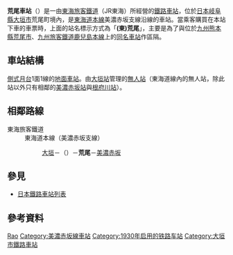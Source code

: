 {{NoteTA|1 = zh:荒尾車站; zh-cn:荒尾站; zh-tw:荒尾車站; zh-hk:荒尾站; }}
{{日本車站資訊
|公司色 = #f77321
|文字色 = 
|站名 = 荒尾車站
|圖片 = JRC tokaido main line Arao station.jpg
|pxl = 
|圖片說明 = 荒尾車站的月台與候車室
|日文原名 = 荒尾
|平假名 = あらお
|羅馬拼音 =Arao
|副站名 = 
|電報略號 =ラオ
|所在地 = {{JPN}}[[岐阜縣|岐阜縣]][[大垣市|大垣市]]荒尾町1468
|車站構造 = [[地面車站|地面車站]]
|月台配置 = 1面1線
|啟用年月日 = 1930年（[[昭和|昭和]]5年）12月1日
|廢站年月日 = 
|上下車人次 = 
|統計年度 = 
|轉車 = 
|備註 = 無人車站
|adjacent = {{Adjacent stations|system=東海旅客鐵道|line=CA美濃赤坂線|left=大垣|right=美濃赤坂|note-left=0.3km|note-mid=距離[[東京站|東京]]413.4km<br />距離[[大垣站|大垣]]3.4km|note-right=1.6km}}
}}
'''荒尾車站'''（{{jpn|j=荒尾駅|hg=あらおえき|rm=Arao eki|f=y}}）是一由[[東海旅客鐵道|東海旅客鐵道]]（JR東海）所經營的[[鐵路車站|鐵路車站]]，位於[[日本|日本]][[岐阜縣|岐阜縣]][[大垣市|大垣市]]荒尾町境內，是[[東海道本線|東海道本線]]美濃赤坂支線沿線的車站。當乘客購買在本站下車的車票時，上面的站名標示方式為「'''(東)荒尾'''」，主要是為了與位於[[九州_(日本)|九州]][[熊本縣|熊本縣]][[荒尾市|荒尾市]]、[[九州旅客鐵道|九州旅客鐵道]][[鹿兒島本線|鹿兒島本線]]上的[[荒尾車站_(熊本縣)|同名車站]]作區隔。

== 車站結構 ==
[[側式月台|側式月台]]1面1線的[[地面車站|地面車站]]。由[[大垣站|大垣站]]管理的[[無人站|無人站]]（東海道線內的無人站，除此站以外只有相鄰的[[美濃赤坂站|美濃赤坂站]]與[[根府川站|根府川站]]）。
==相鄰路線==
; 東海旅客鐵道
: 東海道本線（美濃赤坂支線）<!-- 区間快速は2009年春改正で乗り入れ廃止 --->
:: [[大垣站|大垣]]－（{{link-ja|南荒尾信號場|南荒尾信号場}}）－'''荒尾'''－[[美濃赤坂站|美濃赤坂]]

== 參見 ==
* [[日本鐵路車站列表|日本鐵路車站列表]]

== 參考資料 ==
{{Reflist}}

{{東海道本線 (JR東海)|mode=2}}

{{DEFAULTSORT:Arao}}
[[Category:日本鐵路車站_A|Rao]]
[[Category:美濃赤坂線車站|Category:美濃赤坂線車站]]
[[Category:1930年启用的铁路车站|Category:1930年启用的铁路车站]]
[[Category:大垣市鐵路車站|Category:大垣市鐵路車站]]

{{japan-rail-stub}}